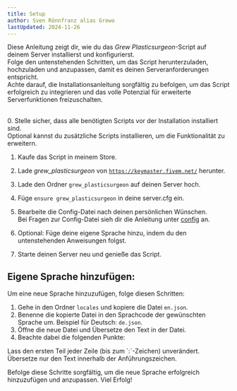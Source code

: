 ```yaml
---
title: Setup
author: Sven Rönnfranz alias Grewo
lastUpdated: 2024-11-26
---
```


Diese Anleitung zeigt dir, wie du das *Grew Plasticsurgeon*-Script auf deinem Server installierst und konfigurierst.<br/>
Folge den untenstehenden Schritten, um das Script herunterzuladen, hochzuladen und anzupassen, damit es deinen Serveranforderungen entspricht.<br/>
Achte darauf, die Installationsanleitung sorgfältig zu befolgen, um das Script erfolgreich zu integrieren und das volle Potenzial für erweiterte Serverfunktionen freizuschalten.<br/>
<br/>

<Steps>
  0. Stelle sicher, dass alle benötigten Scripts vor der Installation installiert sind.<br/>
     Optional kannst du zusätzliche Scripts installieren, um die Funktionalität zu erweitern.

  1. Kaufe das Script in meinem Store.
  
  2. Lade *grew_plasticsurgeon* von <a href="https://keymaster.fivem.net/" target="_blank">`https://keymaster.fivem.net/`</a> herunter.

  3. Lade den Ordner `grew_plasticsurgeon` auf deinen Server hoch.

  4. Füge `ensure grew_plasticsurgeon` in deine server.cfg ein.

  5. Bearbeite die Config-Datei nach deinen persönlichen Wünschen.<br/>
     Bei Fragen zur Config-Datei sieh dir die Anleitung unter <a href="/grew_plasticsurgeon/config" target="_self">config</a> an.

  6. Optional: Füge deine eigene Sprache hinzu, indem du den untenstehenden Anweisungen folgst.

  7. Starte deinen Server neu und genieße das Script.
</Steps>

## Eigene Sprache hinzufügen:
Um eine neue Sprache hinzuzufügen, folge diesen Schritten:
<Steps>
  1. Gehe in den Ordner `locales` und kopiere die Datei `en.json`.
  2. Benenne die kopierte Datei in den Sprachcode der gewünschten Sprache um. Beispiel für Deutsch: `de.json`.
  3. Öffne die neue Datei und Übersetze den Text in der Datei.
  5. Beachte dabei die folgenden Punkte:
</Steps>

<Aside type="caution">
  Lass den ersten Teil jeder Zeile (bis zum `:`-Zeichen) unverändert. Übersetze nur den Text innerhalb der Anführungszeichen.
</Aside>

Befolge diese Schritte sorgfältig, um die neue Sprache erfolgreich hinzuzufügen und anzupassen. Viel Erfolg!

